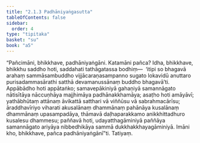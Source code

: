 ```yaml
---
title: "2.1.3 Padhāniyaṅgasutta"
tableOfContents: false
sidebar:
  order: 4
type: "tipitaka"
basket: "su"
book: "a5"
---
```



<DynamicBreadcrumb />

<Division number="53" book="a5">

<Paragraph number="328" book="a5">
“Pañcimāni, bhikkhave, padhāniyaṅgāni. Katamāni pañca? Idha, bhikkhave, bhikkhu saddho hoti, saddahati tathāgatassa bodhiṃ—  ‘itipi so bhagavā arahaṃ sammāsambuddho vijjācaraṇasampanno sugato lokavidū anuttaro purisadammasārathi satthā devamanussānaṃ buddho bhagavā’ti. Appābādho hoti appātaṅko; samavepākiniyā gahaṇiyā samannāgato nātisītāya nāccuṇhāya majjhimāya padhānakkhamāya; asaṭho hoti amāyāvī; yathābhūtaṃ attānaṃ āvikattā satthari vā viññūsu vā sabrahmacārīsu; āraddhavīriyo viharati akusalānaṃ dhammānaṃ pahānāya kusalānaṃ dhammānaṃ upasampadāya, thāmavā daḷhaparakkamo anikkhittadhuro kusalesu dhammesu; paññavā hoti, udayatthagāminiyā paññāya samannāgato ariyāya nibbedhikāya sammā dukkhakkhayagāminiyā. Imāni kho, bhikkhave, pañca padhāniyaṅgānī”ti.

</Paragraph>
</Division>

<Paragraph number="329" type="center" book="a5">
Tatiyaṃ.
</Paragraph>